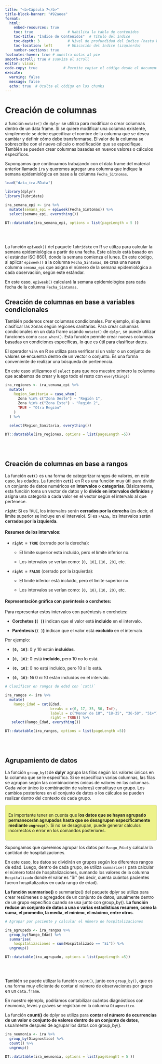 ```yaml
---
title: "<b>Cápsula 7</b>"
title-block-banner: "#92aeea"
format: 
  html:
    embed-resources: true
    toc: true                # Habilita la tabla de contenidos
    toc-title: "Índice de Contenidos"  # Título del índice
    toc-depth: 3             # Nivel de profundidad del índice (hasta h3)
    toc-location: left       # Ubicación del índice (izquierda)
    number-sections: true
footnotes-hover: true # muestra notas al pie
smooth-scroll: true # suaviza el scroll
editor: visual
code-copy: true            # Permite copiar el código desde el documento
execute:
  warning: false
  message: false
  echo: true  # Oculta el código en los chunks
---
```


# **Creación de columnas**

a función `mutate()` de `dplyr` se utiliza para modificar o crear columnas dentro de un data frame. Si se quiere modificar una columna existente, simplemente se debe especificar el nombre de la columna que se desea cambiar y definir cómo debe transformarse. El valor de la columna se sobrescribe con el nuevo cálculo o modificación que se especifique. También se pueden crear columnas basadas en nuevos valores o cálculos específicos.

Supongamos que continuamos trabajando con el data frame del material anterior llamado `ira` y queremos agregar una columna que indique la semana epidemiológica en base a la columna `Fecha_Sitnomas`.

```r

load("data_ira.RData")
```

```r

library(dplyr)
library(lubridate)

ira_semana_epi <- ira %>% 
  mutate(semana_epi = epiweek(Fecha_Sintomas)) %>% 
  select(semana_epi, everything())

```

```r

DT::datatable(ira_semana_epi, options = list(pageLength = 5 ))
```

<br><br>

La función `epiweek()` del paquete `lubridate` en R se utiliza para calcular la semana epidemiológica a partir de una fecha. Este cálculo está basado en el estándar ISO 8601, donde la semana comienza el lunes. En este código, al aplicar `epiweek()` a la columna `Fecha_Sintomas`, se crea una nueva columna `semana_epi` que asigna el número de la semana epidemiológica a cada observación, según este estándar.

En este caso, `epiweek()` calculará la semana epidemiológica para cada fecha de la columna `Fecha_Sintomas`.

## **Creación de columnas en base a variables condicionales**

También podemos crear columnas condicionales. Por ejemplo, si quieres clasificar las zonas según regiones sanitarias. Para crear columnas condicionales en un data frame usando `mutate()` de `dplyr`, se puede utilizar funciones como `case_when()`. Esta función permite crear nuevas columnas basadas en condiciones específicas, lo que es útil para clasificar datos.

El operador `%in%` en R se utiliza para verificar si un valor o un conjunto de valores se encuentra dentro de un vector o conjunto. Es una forma conveniente de realizar una búsqueda de pertenencia.

En este caso utilizamos el `select` para que nos muestre primero la columna que acabamos de crear y luego todo el resto con `everything()`

```r

ira_regiones <- ira_semana_epi %>%
  mutate(
    Region_Sanitaria = case_when(
      Zona %in% c("Zona Oeste") ~ "Región 1",      
      Zona %in% c("Zona Este") ~ "Región 2",     
      TRUE ~ "Otra Región"               
    )
  ) %>% 
  
  select(Region_Sanitaria, everything())

```

```r

DT::datatable(ira_regiones, options = list(pageLength =5))
```

<br><br>

## **Creación de columnas en base a rangos**

La función **`cut()`** es una forma de categorizar rangos de valores, en este caso, las edades. La función **`cut()`** en R es una función muy útil para dividir un conjunto de datos numéricos en **intervalos** o **categorías**. Básicamente, esta función toma un vector de datos y lo **divide en intervalos definidos** y asigna una categoría a cada valor en el vector según el intervalo al que pertenece.

**`right`**: Si es `TRUE`, los intervalos serán **cerrados por la derecha** (es decir, el límite superior se incluye en el intervalo). Si es `FALSE`, los intervalos serán **cerrados por la izquierda**.

#### Resumen de los intervalos:

-   **`right = TRUE`** (cerrado por la derecha):

    -   El límite superior está incluido, pero el límite inferior no.

    -   Los intervalos se verían como: `[0, 10]`, `[10, 20]`, etc.

-   **`right = FALSE`** (cerrado por la izquierda):

    -   El límite inferior está incluido, pero el límite superior no.

    -   Los intervalos se verían como: `[0, 10)`, `[10, 20)`, etc.

#### Representación gráfica con paréntesis o corchetes:

Para representar estos intervalos con paréntesis o corchetes:

-   **Corchetes (`[ ]`)** indican que el valor está **incluido** en el intervalo.

-   **Paréntesis (`( )`)** indican que el valor está **excluido** en el intervalo.

Por ejemplo:

-   **`[0, 10]`**: 0 y 10 están **incluidos**.

-   **`[0, 10)`**: 0 está **incluido**, pero 10 no lo está.

-   **`(0, 10]`**: 0 no está incluido, pero 10 sí lo está.

-   **`(0, 10)`**: Ni 0 ni 10 están incluidos en el intervalo.

```r

# Clasificar en rangos de edad con `cut()`

ira_rangos <- ira %>%
  mutate(
    Rango_Edad = cut(Edad, 
                     breaks = c(0, 17, 35, 50, Inf),  
                     labels = c("Menor de 18", "18-35", "36-50", "51+"),
                     right = TRUE)) %>% 
   select(Rango_Edad, everything())

```

```r

DT::datatable(ira_rangos, options = list(pageLength =5))
```

<br><br>

## **Agrupamiento de datos**

La función `group_by()`de **dplyr** agrupa las filas según los valores únicos en la columna que se le especifica. Si se especifican varias columnas, las filas se agrupan según las combinaciones únicas de valores en las columnas. Cada valor único (o combinación de valores) constituye un grupo. Los cambios posteriores en el conjunto de datos o los cálculos se pueden realizar dentro del contexto de cada grupo.

:::: mb-5
::: {style="background-color:  #edf28a; padding: 10px; border: 1px solid #ccc; border-radius: 5px"}
Es importante tener en cuenta que **los datos que se hayan agrupado permanecerán agrupados hasta que se desagrupen específicamente mediante `ungroup()`**. Si no se desagrupan, puede generar cálculos incorrectos o error en los comandos posteriores.
:::
::::

Supongamos que queremos agrupar los datos por `Rango_Edad` y calcular la cantidad de hospitalizaciones.

En este caso, los datos se dividirán en grupos según los diferentes rangos de edad. Luego, dentro de cada grupo, se utiliza `summarise()` para calcular el número total de hospitalizaciones, sumando los valores de la columna `Hospitalizado` donde el valor es "Sí" (es decir, cuenta cuántos pacientes fueron hospitalizados en cada rango de edad).

::: aside
**La función summarise()** o summarize() del paquete dplyr se utiliza para crear resúmenes o agregados de un conjunto de datos, usualmente dentro de un grupo específico cuando se usa junto con group_by(). **La función reduce un conjunto de datos a una o varias estadísticas resumen, como la suma, el promedio, la media, el mínimo, el máximo, entre otros**.
:::

```r

# Agrupar por paciente y calcular el número de hospitalizaciones 

ira_agrupado <- ira_rangos %>%
  group_by(Rango_Edad) %>%
  summarise(
    hospitalizaciones = sum(Hospitalizado == "Sí")) %>%
  ungroup()  

```

```r

DT::datatable(ira_agrupado, options = list(pageLength =5))
```

<br><br>

También se puede utilizar la función `count()`, junto con `group_by()`, que es una forma muy eficiente de contar el número de observaciones por grupo en un `data.frame`.

En nuestro ejemplo, podríamos contabilizar cuántos diagnósticos con neumonía, leves y graves se registran en la columna `Diagnostico`.

::: aside
La función **count()** de dplyr se utiliza para **contar el número de ocurrencias de un valor o conjunto de valores dentro de un conjunto de datos**, usualmente después de agrupar los datos con group_by().
:::

```r

ira_neumonia <- ira %>%
  group_by(Diagnostico) %>%
  count() %>% 
  ungroup()

```

```r

DT::datatable(ira_neumonia, options = list(pageLenght = 5 ))
```
